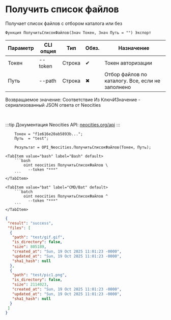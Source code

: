 ﻿---
sidebar_position: 4
description: Получить список файлов и другие функции для работы с Neocities в Открытом пакете интеграций - бесплатной open-source библиотеке интеграций для 1С:Предприятие 8, OneScript и CLI
keywords: [1C, 1С, 1С:Предприятие, 1С:Предприятие 8.3, API, Интеграция, Сервисы, Обмен, OneScript, CLI, Neocities]
---


# Получить список файлов
 Получает список файлов с отбором каталога или без



`Функция ПолучитьСписокФайлов(Знач Токен, Знач Путь = "") Экспорт`

  | Параметр | CLI опция | Тип | Обяз. | Назначение |
  |-|-|-|-|-|
  | Токен | --token | Строка | &#x2714; | Токен авторизации |
  | Путь | --path | Строка | &#x2716; | Отбор файлов по каталогу. Все, если не заполнено |

  
  Возвращаемое значение:   Соответствие Из КлючИЗначение - сериализованный JSON ответа от Neocities

<br/>

:::tip
Документация Neocities API: [neocities.org/api](https://neocities.org/api)
:::
<br/>


```bsl title="Пример использования для 1С:Предприятие/OneScript"
    Токен = "f1e616e20ab5893b...";
    Путь  = "test";

    Результат = OPI_Neocities.ПолучитьСписокФайлов(Токен, Путь);
```
    

 <Tabs>
  
    <TabItem value="bash" label="Bash" default>
        ```bash
            oint neocities ПолучитьСписокФайлов \
              --token "***"
        ```
    </TabItem>
  
    <TabItem value="bat" label="CMD/Bat" default>
        ```batch
            oint neocities ПолучитьСписокФайлов ^
              --token "***"
        ```
    </TabItem>
</Tabs>


```json title="Результат"
{
 "result": "success",
 "files": [
  {
   "path": "test/gif.gif",
   "is_directory": false,
   "size": 805189,
   "created_at": "Sun, 19 Oct 2025 11:01:23 -0000",
   "updated_at": "Sun, 19 Oct 2025 11:01:23 -0000",
   "sha1_hash": null
  },
  {
   "path": "test/pic1.png",
   "is_directory": false,
   "size": 2114023,
   "created_at": "Sun, 19 Oct 2025 11:01:23 -0000",
   "updated_at": "Sun, 19 Oct 2025 11:01:23 -0000",
   "sha1_hash": null
  }
 ]
}
```
